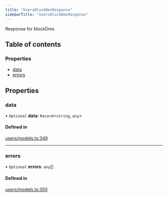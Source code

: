 ```yaml
---
title: "UsersBlockDmsResponse"
sidebarTitle: "UsersBlockDmsResponse"
---
```


Response for blockDms

## Table of contents

### Properties

- [data](/xdks/typescript/reference/interfaces/UsersBlockDmsResponse#data)
- [errors](/xdks/typescript/reference/interfaces/UsersBlockDmsResponse#errors)

## Properties

### data

• `Optional` **data**: `Record`\<`string`, `any`\>

#### Defined in

[users/models.ts:349](https://github.com/xdevplatform/xdk/blob/298ca9350d035e40e7c8ee0753c50052819a41e2/xdk/typescript/src/users/models.ts#L349)

___

### errors

• `Optional` **errors**: `any`[]

#### Defined in

[users/models.ts:350](https://github.com/xdevplatform/xdk/blob/298ca9350d035e40e7c8ee0753c50052819a41e2/xdk/typescript/src/users/models.ts#L350)
